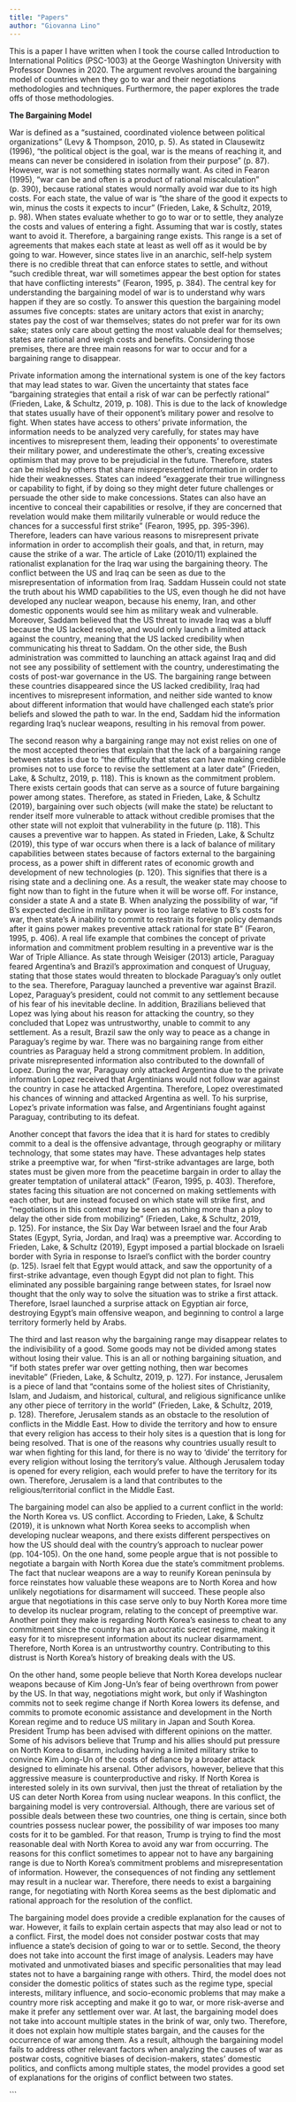 ```yaml
---
title: "Papers"
author: "Giovanna Lino"
---
```


This is a paper I have written when I took the course called Introduction to International Politics (PSC-1003) at the George Washington University with Professor Downes in 2020. The argument revolves around the bargaining model of countries when they go to war and their negotiations methodologies and techniques. Furthermore, the paper explores the trade offs of those methodologies.

**The Bargaining Model**

War is defined as a "sustained, coordinated violence between political organizations" (Levy & Thompson, 2010, p. 5). As stated in Clausewitz (1996), "the political object is the goal, war is the means of reaching it, and means can never be considered in isolation from their purpose" (p. 87). However, war is not something states normally want. As cited in Fearon (1995), "war can be and often is a product of rational miscalculation" (p. 390), because rational states would normally avoid war due to its high costs. For each state, the value of war is "the share of the good it expects to win, minus the costs it expects to incur" (Frieden, Lake, & Schultz, 2019, p. 98). When states evaluate whether to go to war or to settle, they analyze the costs and values of entering a fight. Assuming that war is costly, states want to avoid it. Therefore, a bargaining range exists. This range is a set of agreements that makes each state at least as well off as it would be by going to war. However, since states live in an anarchic, self-help system there is no credible threat that can enforce states to settle, and without "such credible threat, war will sometimes appear the best option for states that have conflicting interests" (Fearon, 1995, p. 384). The central key for understanding the bargaining model of war is to understand why wars happen if they are so costly. To answer this question the bargaining model assumes five concepts: states are unitary actors that exist in anarchy; states pay the cost of war themselves; states do not prefer war for its own sake; states only care about getting the most valuable deal for themselves; states are rational and weigh costs and benefits. Considering those premises, there are three main reasons for war to occur and for a bargaining range to disappear.

Private information among the international system is one of the key factors that may lead states to war. Given the uncertainty that states face "bargaining strategies that entail a risk of war can be perfectly rational" (Frieden, Lake, & Schultz, 2019, p. 108). This is due to the lack of knowledge that states usually have of their opponent's military power and resolve to fight. When states have access to others' private information, the information needs to be analyzed very carefully, for states may have incentives to misrepresent them, leading their opponents' to overestimate their military power, and underestimate the other's, creating excessive optimism that may prove to be prejudicial in the future. Therefore, states can be misled by others that share misrepresented information in order to hide their weaknesses. States can indeed "exaggerate their true willingness or capability to fight, if by doing so they might deter future challenges or persuade the other side to make concessions. States can also have an incentive to conceal their capabilities or resolve, if they are concerned that revelation would make them militarily vulnerable or would reduce the chances for a successful first strike" (Fearon, 1995, pp. 395-396). Therefore, leaders can have various reasons to misrepresent private information in order to accomplish their goals, and that, in return, may cause the strike of a war. The article of Lake (2010/11) explained the rationalist explanation for the Iraq war using the bargaining theory. The conflict between the US and Iraq can be seen as due to the misrepresentation of information from Iraq. Saddam Hussein could not state the truth about his WMD capabilities to the US, even though he did not have developed any nuclear weapon, because his enemy, Iran, and other domestic opponents would see him as military weak and vulnerable. Moreover, Saddam believed that the US threat to invade Iraq was a bluff because the US lacked resolve, and would only launch a limited attack against the country, meaning that the US lacked credibility when communicating his threat to Saddam. On the other side, the Bush administration was committed to launching an attack against Iraq and did not see any possibility of settlement with the country, underestimating the costs of post-war governance in the US. The bargaining range between these countries disappeared since the US lacked credibility, Iraq had incentives to misrepresent information, and neither side wanted to know about different information that would have challenged each state's prior beliefs and slowed the path to war. In the end, Saddam hid the information regarding Iraq's nuclear weapons, resulting in his removal from power.

The second reason why a bargaining range may not exist relies on one of the most accepted theories that explain that the lack of a bargaining range between states is due to "the difficulty that states can have making credible promises not to use force to revise the settlement at a later date" (Frieden, Lake, & Schultz, 2019, p. 118). This is known as the commitment problem. There exists certain goods that can serve as a source of future bargaining power among states. Therefore, as stated in Frieden, Lake, & Schultz (2019), bargaining over such objects (will make the state) be reluctant to render itself more vulnerable to attack without credible promises that the other state will not exploit that vulnerability in the future (p. 118). This causes a preventive war to happen. As stated in Frieden, Lake, & Schultz (2019), this type of war occurs when there is a lack of balance of military capabilities between states because of factors external to the bargaining process, as a power shift in different rates of economic growth and development of new technologies (p. 120). This signifies that there is a rising state and a declining one. As a result, the weaker state may choose to fight now than to fight in the future when it will be worse off. For instance, consider a state A and a state B. When analyzing the possibility of war, "if B's expected decline in military power is too large relative to B's costs for war, then state's A inability to commit to restrain its foreign policy demands after it gains power makes preventive attack rational for state B" (Fearon, 1995, p. 406). A real life example that combines the concept of private information and commitment problem resulting in a preventive war is the War of Triple Alliance. As state through Weisiger (2013) article, Paraguay feared Argentina's and Brazil's approximation and conquest of Uruguay, stating that those states would threaten to blockade Paraguay's only outlet to the sea. Therefore, Paraguay launched a preventive war against Brazil. Lopez, Paraguay's president, could not commit to any settlement because of his fear of his inevitable decline. In addition, Brazilians believed that Lopez was lying about his reason for attacking the country, so they concluded that Lopez was untrustworthy, unable to commit to any settlement. As a result, Brazil saw the only way to peace as a change in Paraguay's regime by war. There was no bargaining range from either countries as Paraguay held a strong commitment problem. In addition, private misrepresented information also contributed to the downfall of Lopez. During the war, Paraguay only attacked Argentina due to the private information Lopez received that Argentinians would not follow war against the country in case he attacked Argentina. Therefore, Lopez overestimated his chances of winning and attacked Argentina as well. To his surprise, Lopez's private information was false, and Argentinians fought against Paraguay, contributing to its defeat.

Another concept that favors the idea that it is hard for states to credibly commit to a deal is the offensive advantage, through geography or military technology, that some states may have. These advantages help states strike a preemptive war, for when "first-strike advantages are large, both states must be given more from the peacetime bargain in order to allay the greater temptation of unilateral attack" (Fearon, 1995, p. 403). Therefore, states facing this situation are not concerned on making settlements with each other, but are instead focused on which state will strike first, and "negotiations in this context may be seen as nothing more than a ploy to delay the other side from mobilizing" (Frieden, Lake, & Schultz, 2019, p. 125). For instance, the Six Day War between Israel and the four Arab States (Egypt, Syria, Jordan, and Iraq) was a preemptive war. According to Frieden, Lake, & Schultz (2019), Egypt imposed a partial blockade on Israeli border with Syria in response to Israel's conflict with the border country (p. 125). Israel felt that Egypt would attack, and saw the opportunity of a first-strike advantage, even though Egypt did not plan to fight. This eliminated any possible bargaining range between states, for Israel now thought that the only way to solve the situation was to strike a first attack. Therefore, Israel launched a surprise attack on Egyptian air force, destroying Egypt's main offensive weapon, and beginning to control a large territory formerly held by Arabs.

The third and last reason why the bargaining range may disappear relates to the indivisibility of a good. Some goods may not be divided among states without losing their value. This is an all or nothing bargaining situation, and "if both states prefer war over getting nothing, then war becomes inevitable" (Frieden, Lake, & Schultz, 2019, p. 127). For instance, Jerusalem is a piece of land that "contains some of the holiest sites of Christianity, Islam, and Judaism, and historical, cultural, and religious significance unlike any other piece of territory in the world" (Frieden, Lake, & Schultz, 2019, p. 128). Therefore, Jerusalem stands as an obstacle to the resolution of conflicts in the Middle East. How to divide the territory and how to ensure that every religion has access to their holy sites is a question that is long for being resolved. That is one of the reasons why countries usually result to war when fighting for this land, for there is no way to 'divide' the territory for every religion without losing the territory's value. Although Jerusalem today is opened for every religion, each would prefer to have the territory for its own. Therefore, Jerusalem is a land that contributes to the religious/territorial conflict in the Middle East.

The bargaining model can also be applied to a current conflict in the world: the North Korea vs. US conflict. According to Frieden, Lake, & Schultz (2019), it is unknown what North Korea seeks to accomplish when developing nuclear weapons, and there exists different perspectives on how the US should deal with the country's approach to nuclear power (pp. 104-105). On the one hand, some people argue that is not possible to negotiate a bargain with North Korea due the state's commitment problems. The fact that nuclear weapons are a way to reunify Korean peninsula by force reinstates how valuable these weapons are to North Korea and how unlikely negotiations for disarmament will succeed. These people also argue that negotiations in this case serve only to buy North Korea more time to develop its nuclear program, relating to the concept of preemptive war. Another point they make is regarding North Korea's easiness to cheat to any commitment since the country has an autocratic secret regime, making it easy for it to misrepresent information about its nuclear disarmament. Therefore, North Korea is an untrustworthy country. Contributing to this distrust is North Korea's history of breaking deals with the US.

On the other hand, some people believe that North Korea develops nuclear weapons because of Kim Jong-Un's fear of being overthrown from power by the US. In that way, negotiations might work, but only if Washington commits not to seek regime change if North Korea lowers its defense, and commits to promote economic assistance and development in the North Korean regime and to reduce US military in Japan and South Korea. President Trump has been advised with different opinions on the matter. Some of his advisors believe that Trump and his allies should put pressure on North Korea to disarm, including having a limited military strike to convince Kim Jong-Un of the costs of defiance by a broader attack designed to eliminate his arsenal. Other advisors, however, believe that this aggressive measure is counterproductive and risky. If North Korea is interested solely in its own survival, then just the threat of retaliation by the US can deter North Korea from using nuclear weapons. In this conflict, the bargaining model is very controversial. Although, there are various set of possible deals between these two countries, one thing is certain, since both countries possess nuclear power, the possibility of war imposes too many costs for it to be gambled. For that reason, Trump is trying to find the most reasonable deal with North Korea to avoid any war from occurring. The reasons for this conflict sometimes to appear not to have any bargaining range is due to North Korea's commitment problems and misrepresentation of information. However, the consequences of not finding any settlement may result in a nuclear war. Therefore, there needs to exist a bargaining range, for negotiating with North Korea seems as the best diplomatic and rational approach for the resolution of the conflict.

The bargaining model does provide a credible explanation for the causes of war. However, it fails to explain certain aspects that may also lead or not to a conflict. First, the model does not consider postwar costs that may influence a state's decision of going to war or to settle. Second, the theory does not take into account the first image of analysis. Leaders may have motivated and unmotivated biases and specific personalities that may lead states not to have a bargaining range with others. Third, the model does not consider the domestic politics of states such as the regime type, special interests, military influence, and socio-economic problems that may make a country more risk accepting and make it go to war, or more risk-averse and make it prefer any settlement over war. At last, the bargaining model does not take into account multiple states in the brink of war, only two. Therefore, it does not explain how multiple states bargain, and the causes for the occurrence of war among them. As a result, although the bargaining model fails to address other relevant factors when analyzing the causes of war as postwar costs, cognitive biases of decision-makers, states' domestic politics, and conflicts among multiple states, the model provides a good set of explanations for the origins of conflict between two states.

\`\`\`

